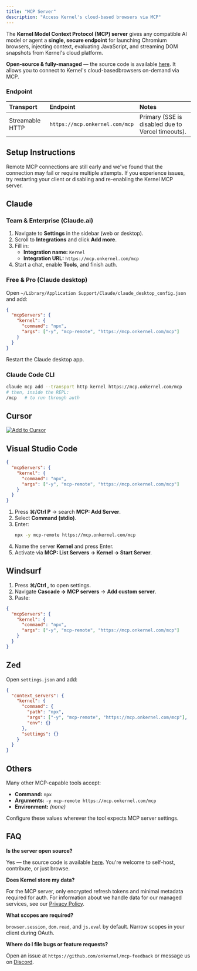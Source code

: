```yaml
---
title: "MCP Server"
description: "Access Kernel's cloud-based browsers via MCP"
---
```


The **Kernel Model Context Protocol (MCP) server** gives any compatible AI model or agent a **single, secure endpoint** for launching Chromium browsers, injecting context, evaluating JavaScript, and streaming DOM snapshots from Kernel's cloud platform.

**Open-source & fully-managed** — the source code is available [here](https://github.com/onkernel/kernel-mcp-server). It allows you to connect to Kernel's cloud-basedbrowsers on-demand via MCP.

### Endpoint

| Transport       | Endpoint                       | Notes                                             |
| :-------------- | :----------------------------- | :------------------------------------------------ |
| Streamable HTTP | `https://mcp.onkernel.com/mcp` | Primary (SSE is disabled due to Vercel timeouts). |

## Setup Instructions

Remote MCP connections are still early and we've found that the connection may fail or require multiple attempts. If you experience issues, try restarting your client or disabling and re-enabling the Kernel MCP server.

## Claude

### Team & Enterprise (Claude.ai)

1. Navigate to **Settings** in the sidebar (web or desktop).
2. Scroll to **Integrations** and click **Add more**.
3. Fill in:
   - **Integration name:** `Kernel`
   - **Integration URL:** `https://mcp.onkernel.com/mcp`
4. Start a chat, enable **Tools**, and finish auth.

### Free & Pro (Claude desktop)

Open `~/Library/Application Support/Claude/claude_desktop_config.json` and add:

```json
{
  "mcpServers": {
    "kernel": {
      "command": "npx",
      "args": ["-y", "mcp-remote", "https://mcp.onkernel.com/mcp"]
    }
  }
}
```

Restart the Claude desktop app.

### Claude Code CLI

```bash
claude mcp add --transport http kernel https://mcp.onkernel.com/mcp
# then, inside the REPL:
/mcp   # to run through auth
```

## Cursor

[![Add to Cursor](https://cursor.com/deeplink/mcp-install-light.svg)](https://cursor.com/install-mcp?name=kernel&config=JTdCJTIydXJsJTIyJTNBJTIyaHR0cHMlM0ElMkYlMkZtY3Aub25rZXJuZWwuY29tJTJGbWNwJTIyJTdE)

## Visual Studio Code

```json
{
  "mcpServers": {
    "kernel": {
      "command": "npx",
      "args": ["-y", "mcp-remote", "https://mcp.onkernel.com/mcp"]
    }
  }
}
```

1. Press **⌘/Ctrl P** → search **MCP: Add Server**.
2. Select **Command (stdio)**.
3. Enter:
   ```bash
   npx -y mcp-remote https://mcp.onkernel.com/mcp
   ```
4. Name the server **Kernel** and press Enter.
5. Activate via **MCP: List Servers → Kernel → Start Server**.

## Windsurf

1. Press **⌘/Ctrl ,** to open settings.
2. Navigate **Cascade → MCP servers** → **Add custom server**.
3. Paste:

```json
{
  "mcpServers": {
    "kernel": {
      "command": "npx",
      "args": ["-y", "mcp-remote", "https://mcp.onkernel.com/mcp"]
    }
  }
}
```

## Zed

Open `settings.json` and add:

```json
{
  "context_servers": {
    "kernel": {
      "command": {
        "path": "npx",
        "args": ["-y", "mcp-remote", "https://mcp.onkernel.com/mcp"],
        "env": {}
      },
      "settings": {}
    }
  }
}
```

## Others

Many other MCP-capable tools accept:

- **Command:** `npx`
- **Arguments:** `-y mcp-remote https://mcp.onkernel.com/mcp`
- **Environment:** _(none)_

Configure these values wherever the tool expects MCP server settings.

## FAQ

**Is the server open source?**

Yes — the source code is available [here](https://github.com/onkernel/kernel-mcp-server). You're welcome to self-host, contribute, or just browse.

**Does Kernel store my data?**

For the MCP server, only encrypted refresh tokens and minimal metadata required for auth. For information about we handle data for our managed services, see our [Privacy Policy](/privacy).

**What scopes are required?**

`browser.session`, `dom.read`, and `js.eval` by default. Narrow scopes in your client during OAuth.

**Where do I file bugs or feature requests?**

Open an issue at `https://github.com/onkernel/mcp-feedback` or message us on [Discord](https://discord.gg/FBrveQRcud).